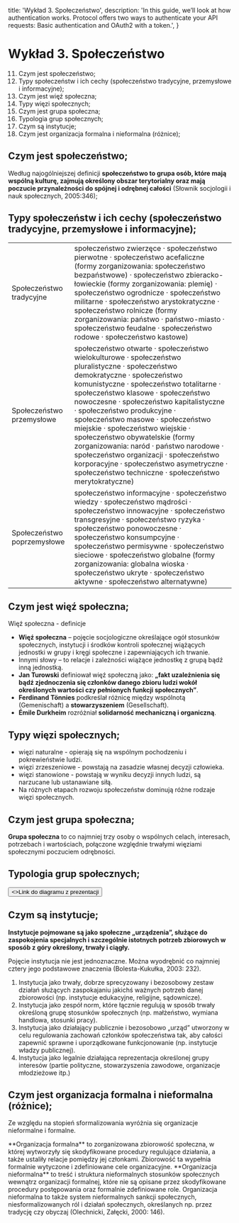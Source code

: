   title: 'Wykład 3. Społeczeństwo',
  description:
    'In this guide, we’ll look at how authentication works. Protocol offers two ways to authenticate your API requests: Basic authentication and OAuth2 with a token.',
}

# Wykład 3. Społeczeństwo

11.   Czym jest społeczeństwo;
12.   Typy społeczeństw i ich cechy (społeczeństwo tradycyjne, przemysłowe i informacyjne);
13.   Czym jest więź społeczna;
14.   Typy więzi społecznych;
15.   Czym jest grupa społeczna;
16.   Typologia grup społecznych;
17.   Czym są instytucje;
18.   Czym jest organizacja formalna i nieformalna (różnice);

## Czym jest społeczeństwo;

Według najogólniejszej definicji **społeczeństwo to grupa osób, które mają wspólną kulturę, zajmują określony obszar terytorialny oraz mają poczucie przynależności do spójnej i odrębnej całości** (Słownik socjologii i nauk społecznych, 2005:346);

## Typy społeczeństw i ich cechy (społeczeństwo tradycyjne, przemysłowe i informacyjne);

<table>
<tbody>
<tr>
<td>Społeczeństwo tradycyjne</td>
<td>społeczeństwo zwierzęce · społeczeństwo pierwotne · społeczeństwo acefaliczne (formy zorganizowania: społeczeństwo bezpaństwowe) ·
społeczeństwo zbieracko-łowieckie (formy zorganizowania: plemię) · społeczeństwo ogrodnicze · społeczeństwo militarne · społeczeństwo arystokratyczne ·
społeczeństwo rolnicze (formy zorganizowania: państwo · państwo-miasto · społeczeństwo feudalne · społeczeństwo rodowe · społeczeństwo kastowe)</td>
</tr>
<tr>
<td>Społeczeństwo przemysłowe</td>
<td>społeczeństwo otwarte · społeczeństwo wielokulturowe · społeczeństwo pluralistyczne · społeczeństwo demokratyczne · społeczeństwo komunistyczne ·
społeczeństwo totalitarne · społeczeństwo klasowe · społeczeństwo nowoczesne · społeczeństwo kapitalistyczne · społeczeństwo produkcyjne ·
społeczeństwo masowe · społeczeństwo miejskie · społeczeństwo wiejskie · społeczeństwo obywatelskie (formy zorganizowania: naród · państwo narodowe ·
społeczeństwo organizacji · społeczeństwo korporacyjne · społeczeństwo asymetryczne · społeczeństwo techniczne · społeczeństwo merytokratyczne)</td>
</tr>
<tr>
<td>Społeczeństwo poprzemysłowe</td>
<td>społeczeństwo informacyjne · społeczeństwo wiedzy · społeczeństwo mądrości · społeczeństwo innowacyjne · społeczeństwo transgresyjne ·
społeczeństwo ryzyka · społeczeństwo ponowoczesne · społeczeństwo konsumpcyjne · społeczeństwo permisywne · społeczeństwo sieciowe ·
społeczeństwo globalne (formy zorganizowania: globalna wioska · społeczeństwo ukryte · społeczeństwo aktywne · społeczeństwo alternatywne)</td>
</tr>
</tbody>
</table>

## Czym jest więź społeczna;
Więź społeczna - definicje
- **Więź społeczna** – pojęcie socjologiczne określające ogół stosunków społecznych, instytucji i środków kontroli społecznej wiążących jednostki w grupy i kręgi społeczne i zapewniających ich trwanie. 
- Innymi słowy – to relacje i zależności wiążące jednostkę z grupą bądź inną jednostką. 
- **Jan Turowski** definiował więź społeczną jako: **„fakt uzależnienia się bądź zjednoczenia się członków danego zbioru ludzi wokół określonych wartości czy pełnionych funkcji społecznych”**. 
- **Ferdinand Tönnies** podkreślał różnicę między wspólnotą (Gemenischaft) a **stowarzyszeniem** (Gesellschaft).
- **Émile Durkheim** rozróżniał **solidarność mechaniczną i organiczną**.

## Typy więzi społecznych;
- więzi naturalne - opierają się na wspólnym pochodzeniu i pokrewieństwie ludzi. 
- więzi zrzeszeniowe - powstają na zasadzie własnej decyzji człowieka.
- więzi stanowione - powstają w wyniku decyzji innych ludzi, są narzucane lub ustanawiane siłą.
- Na różnych etapach rozwoju społeczeństw dominują różne rodzaje więzi społecznych.

## Czym jest grupa społeczna;
**Grupa społeczna** to co najmniej trzy osoby o wspólnych celach, interesach, potrzebach i wartościach, połączone względnie trwałymi więziami społecznymi poczuciem odrębności.

## Typologia grup społecznych;

<div className="not-prose">
  <Button href="https://www.gandalf.com.pl/files/products/texts/333143.pdf#page=17" variant="text" arrow="right">
    <>Link do diagramu z prezentacji</>
  </Button>
</div>

## Czym są instytucje;

**Instytucje pojmowane są jako społeczne „urządzenia”, służące do zaspokojenia specjalnych i szczególnie istotnych potrzeb zbiorowych w sposób z góry określony, trwały i ciągły.**

Pojęcie instytucja nie jest jednoznaczne. Można wyodrębnić co najmniej cztery jego podstawowe znaczenia (Bolesta-Kukułka, 2003: 232).
1. Instytucja jako trwały, dobrze sprecyzowany i bezosobowy zestaw działań służących zaspokajaniu jakichś ważnych potrzeb danej zbiorowości (np. instytucje edukacyjne, religĳne, sądownicze).
2. Instytucja jako zespół norm, które łącznie regulują w sposób trwały określoną grupę stosunków społecznych (np. małżeństwo, wymiana handlowa, stosunki pracy).
3. Instytucja jako działający publicznie i bezosobowo „urząd” utworzony w celu regulowania zachowań członków społeczeństwa tak, aby całości zapewnić sprawne i uporządkowane funkcjonowanie (np. instytucje władzy publicznej).
4. Instytucja jako legalnie działająca reprezentacja określonej grupy interesów
(partie polityczne, stowarzyszenia zawodowe, organizacje młodzieżowe itp.)


## Czym jest organizacja formalna i nieformalna (różnice);

Ze względu na stopień sformalizowania wyróżnia się organizacje nieformalne i formalne. 

<Row>
  <Col>
   **Organizacja formalna** to zorganizowana zbiorowość społeczna, w której wytworzyły się skodyfikowane procedury regulujące działania, a także ustaliły relacje pomiędzy jej członkami. Zbiorowość ta wypełnia formalnie wytyczone i zdefiniowane cele organizacyjne. 
  </Col>
  <Col>
    **Organizacja nieformalna** to treść i struktura nieformalnych stosunków społecznych wewnątrz organizacji formalnej, które nie są opisane przez skodyfikowane procedury postępowania oraz formalnie zdefiniowane role. Organizacja nieformalna to także system nieformalnych sankcji społecznych, niesformalizowanych ról i działań społecznych, określanych np. przez tradycję czy obyczaj (Olechnicki, Załęcki, 2000: 146).
  </Col>
</Row>


